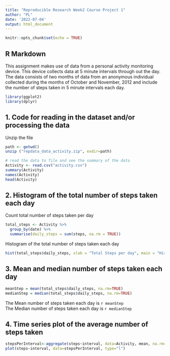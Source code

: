 ```yaml
---
title: "Reproducible Research Week2 Course Project 1"
author: "PL"
date: '2022-07-04'
output: html_document
---
```


```r
knitr::opts_chunk$set(echo = TRUE)
```

## R Markdown

This assignment makes use of data from a personal activity monitoring device. This device collects data at 5 minute intervals through out the day. The data consists of two months of data from an anonymous individual collected during the months of October and November, 2012 and include the number of steps taken in 5 minute intervals each day.

```r
library(ggplot2)
library(dplyr)
```

## 1. Code for reading in the dataset and/or processing the data
Unzip the file
```r
path <- getwd()
unzip ("repdata_data_activity.zip", exdir=path)

# read the data to file and see the summary of the data
Activity <- read.csv("activity.csv")
summary(Activity)
names(Activity)
head(Activity)
```

## 2. Histogram of the total number of steps taken each day

Count total number of steps taken per day
```r
total_steps <- Activity %>%
  group_by(date) %>%
  summarise(daily_steps = sum(steps, na.rm = TRUE))
```

Histogram of the total number of steps taken each day
```r
hist(total_steps$daily_steps, xlab = "Total Steps per day", main = "Histogram of Total Number of Steps taken each day")
```

## 3. Mean and median number of steps taken each day
```r
meanStep = mean(total_steps$daily_steps, na.rm=TRUE)
medianStep = median(total_steps$daily_steps, na.rm=TRUE)
```

The Mean number of steps taken each day is `r meanStep`  
The Median number of steps taken each day is `r medianStep`

## 4. Time series plot of the average number of steps taken
```r
stepsPerInterval<-aggregate(steps~interval, data=Activity, mean, na.rm=TRUE)
plot(steps~interval, data=stepsPerInterval, type="l")
```

